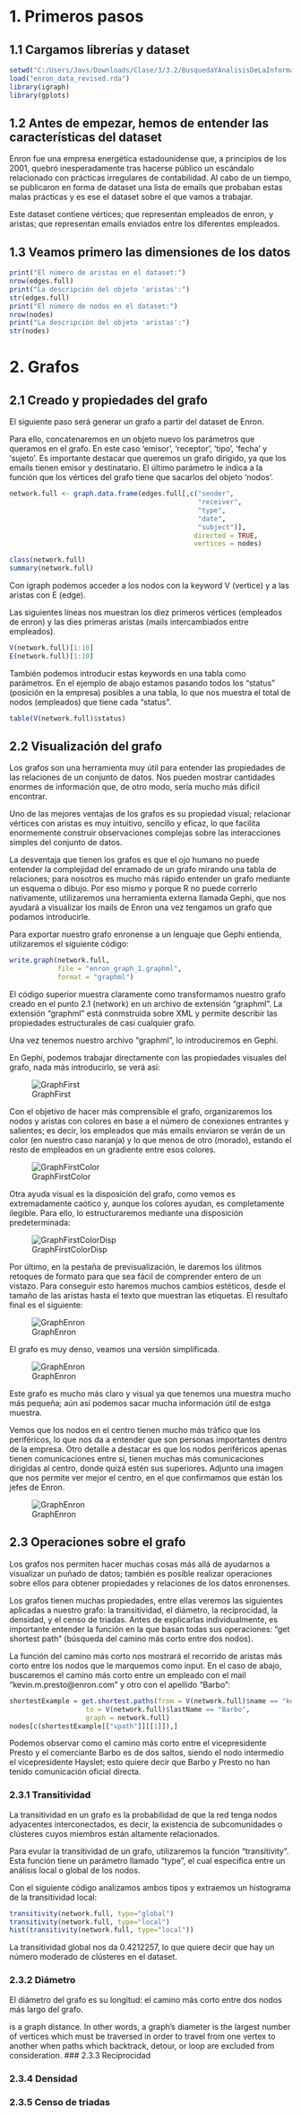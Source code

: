 # 1. Primeros pasos
## 1.1 Cargamos librerías y dataset
```r
setwd("C:/Users/Javs/Downloads/Clase/3/3.2/BusquedaYAnalisisDeLaInformacion/Final")
load("enron_data_revised.rda")
library(igraph)
library(gplots)
```

## 1.2 Antes de empezar, hemos de entender las características del dataset
Enron fue una empresa energética estadounidense que, a principios de los 2001, quebró inesperadamente tras hacerse público un escándalo relacionado con prácticas irregulares de contabilidad. Al cabo de un tiempo, se publicaron en forma de dataset una lista de emails que probaban estas malas prácticas y es ese el dataset sobre el que vamos a trabajar.

Este dataset contiene vértices; que representan empleados de enron, y aristas; que representan emails enviados entre los diferentes empleados.

## 1.3 Veamos primero las dimensiones de los datos
```r
print("El número de aristas en el dataset:")
nrow(edges.full)
print("La descripción del objeto 'aristas':")
str(edges.full)
print("El número de nodos en el dataset:")
nrow(nodes)
print("La descripción del objeto 'aristas':")
str(nodes)
```


# 2. Grafos
## 2.1 Creado y propiedades del grafo
El siguiente paso será generar un grafo a partir del dataset de Enron.

Para ello, concatenaremos en un objeto nuevo los parámetros que queramos en el grafo. En este caso 'emisor', 'receptor', 'tipo', 'fecha' y 'sujeto'. Es importante destacar que queremos un grafo dirigido, ya que los emails tienen emisor y destinatario. El último parámetro le indica a la función que los vértices del grafo tiene que sacarlos del objeto 'nodos'.

```r
network.full <- graph.data.frame(edges.full[,c("sender",
                                               "receiver",
                                               "type",
                                               "date",
                                               "subject")],
                                              directed = TRUE,
                                              vertices = nodes)

class(network.full)
summary(network.full)
```

Con igraph podemos acceder a los nodos con la keyword V (vertice) y a las aristas con E (edge).

Las siguientes líneas nos muestran los diez primeros vértices (empleados de enron) y las dies primeras aristas (mails intercambiados entre empleados).

```r
V(network.full)[1:10]
E(network.full)[1:10]
```

También podemos introducir estas keywords en una tabla como parámetros. En el ejemplo de abajo estamos pasando todos los "status" (posición en la empresa) posibles a una tabla, lo que nos muestra el total de nodos (empleados) que tiene cada "status".

```r
table(V(network.full)$status)
```

## 2.2 Visualización del grafo
Los grafos son una herramienta muy útil para entender las propiedades de las relaciones de un conjunto de datos. Nos pueden mostrar cantidades enormes de información que, de otro modo, sería mucho más difícil encontrar.

Uno de las mejores ventajas de los grafos es su propiedad visual; relacionar vértices con aristas es muy intuitivo, sencillo y eficaz, lo que facilita enormemente construir observaciones complejas sobre las interacciones simples del conjunto de datos.

La desventaja que tienen los grafos es que el ojo humano no puede entender la complejidad del enramado de un grafo mirando una tabla de relaciones; para nosotros es mucho más rápido entender un grafo mediante un esquema o dibujo. Por eso mismo y porque R no puede correrlo nativamente, utilizaremos una herramienta externa llamada Gephi, que nos ayudará a visualizar los mails de Enron una vez tengamos un grafo que podamos introducirle.

Para exportar nuestro grafo enronense a un lenguaje que Gephi entienda, utilizaremos el siguiente código:

```r

write.graph(network.full,
            file = "enron_graph_1.graphml",
            format = "graphml")
```

El código superior muestra claramente como transformamos nuestro grafo creado en el punto 2.1 (network) en un archivo de extensión "graphml". La extensión "graphml" está conmstruida sobre XML y permite describir las propiedades estructurales de casi cualquier grafo.

Una vez tenemos nuestro archivo "graphml", lo introduciremos en Gephi.

En Gephi, podemos trabajar directamente con las propiedades visuales del grafo, nada más introducirlo, se verá así:

![GraphFirst](.\Grafos\First.jpg)

Con el objetivo de hacer más comprensible el grafo, organizaremos los nodos y aristas con colores en base a el número de conexiones entrantes y salientes; es decir, los empleados que más emails enviaron se verán de un color (en nuestro caso naranja) y lo que menos de otro (morado), estando el resto de empleados en un gradiente entre esos colores.

![GraphFirstColor](.\Grafos\FirstColor.jpg)

Otra ayuda visual es la disposición del grafo, como vemos es extremadamente caótico y, aunque los colores ayudan, es completamente ilegible. Para ello, lo estructuraremos mediante una disposición predeterminada:

![GraphFirstColorDisp](.\Grafos\FirstColorDisp.jpg)

Por último, en la pestaña de previsualización, le daremos los úlitmos retoques de formato para que sea fácil de comprender entero de un vistazo. Para conseguir esto haremos muchos cambios estéticos, desde el tamaño de las aristas hasta el texto que muestran las etiquetas. El resultafo final es el siguiente:

![GraphEnron](.\Grafos\GrafoEnron.png)

El grafo es muy denso, veamos una versión simplificada.

![GraphEnron](.\Grafos\GrafoEnronStripped.jpg)

Este grafo es mucho más claro y visual ya que tenemos una muestra mucho más pequeña; aún así podemos sacar mucha información útil de estga muestra.

Vemos que los nodos en el centro tienen mucho más tráfico que los periféricos, lo que nos da a entender que son personas importantes dentro de la empresa. Otro detalle a destacar es que los nodos periféricos apenas tienen comunicaciones entre sí, tienen muchas más comunicaciones dirigidas al centro, donde quizá estén sus superiores. Adjunto una imagen que nos permite ver mejor el centro, en el que confirmamos que están los jefes de Enron.

![GraphEnron](.\Grafos\GrafoEnronStrippedZoom.jpg)

## 2.3 Operaciones sobre el grafo
Los grafos nos permiten hacer muchas cosas más allá de ayudarnos a visualizar un puñado de datos; también es posible realizar operaciones sobre ellos para obtener propiedades y relaciones de los datos enronenses.

Los grafos tienen muchas propiedades, entre ellas veremos las siguientes aplicadas a nuestro grafo: la transitividad, el diámetro, la reciprocidad, la densidad, y el censo de triadas. Antes de explicarlas individualmente, es importante entender la función en la que basan todas sus operaciones: "get shortest path" (búsqueda del camino más corto entre dos nodos).

La función del camino más corto nos mostrará el recorrido de aristas más corto entre los nodos que le marquemos como input. En el caso de abajo, buscaremos el camino más corto entre un empleado con el mail "kevin.m.presto@enron.com" y otro con el apellido "Barbo":

```r
shortestExample = get.shortest.paths(from = V(network.full)$name == "kevin.m.presto@enron.com",
                   to = V(network.full)$lastName == "Barbo",
                   graph = network.full)
nodes[c(shortestExample[["vpath"]][[1]]),]
```

Podemos observar como el camino más corto entre el vicepresidente Presto y el comerciante Barbo es de dos saltos, siendo el nodo intermedio el vicepresidente Hayslet; esto quiere decir que Barbo y Presto no han tenido comunicación oficial directa.

### 2.3.1 Transitividad
La transitividad en un grafo es la probabilidad de que la red tenga nodos adyacentes interconectados, es decir, la existencia de subcomunidades o clústeres cuyos miembros están altamente relacionados.

Para evular la transitividad de un grafo, utilizaremos la función "transitivity". Esta función tiene un parámetro llamado "type", el cual especifica entre un análisis local o global de los nodos.

Con el siguiente código analizamos ambos tipos y extraemos un histograma de la transitividad local:

```r
transitivity(network.full, type="global")
transitivity(network.full, type="local")
hist(transitivity(network.full, type="local"))
```

La transitividad global nos da 0.4212257, lo que quiere decir que hay un número moderado de clústeres en el dataset.

### 2.3.2 Diámetro
El diámetro del grafo es su longitud: el camino más corto entre dos nodos más largo del grafo.


is a graph distance. In other words, a graph's diameter is the largest number of vertices which must be traversed in order to travel from one vertex to another when paths which backtrack, detour, or loop are excluded from consideration.
### 2.3.3 Reciprocidad


### 2.3.4 Densidad


### 2.3.5 Censo de triadas
























